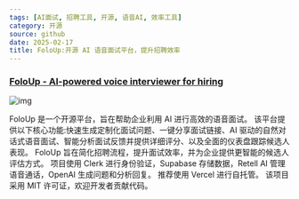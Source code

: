 ```yaml
---
tags: [AI面试, 招聘工具, 开源, 语音AI, 效率工具]
category: 开源
source: github
date: 2025-02-17
title: FoloUp:开源 AI 语音面试平台，提升招聘效率
---
```


### [FoloUp - AI-powered voice interviewer for hiring](https://github.com/FoloUp/FoloUp)

![img](https://img.mengpeng.tech/i/2025/02/18/67b41061e03c5.webp)

FoloUp 是一个开源平台，旨在帮助企业利用 AI 进行高效的语音面试。  该平台提供以下核心功能:快速生成定制化面试问题、一键分享面试链接、AI 驱动的自然对话式语音面试、智能分析面试反馈并提供详细评分、以及全面的仪表盘跟踪候选人表现。  FoloUp 旨在简化招聘流程，提升面试效率，并为企业提供更智能的候选人评估方式。  项目使用 Clerk 进行身份验证，Supabase 存储数据，Retell AI 管理语音通话，OpenAI 生成问题和分析回复。  推荐使用 Vercel 进行自托管。  该项目采用 MIT 许可证，欢迎开发者贡献代码。 